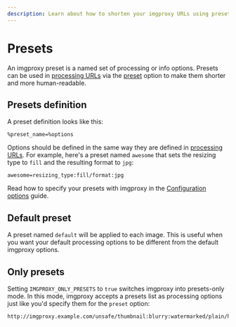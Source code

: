 ```yaml
---
description: Learn about how to shorten your imgproxy URLs using presets
---
```


# Presets

An imgproxy preset is a named set of processing or info options. Presets can be used in [processing URLs](./processing.mdx) via the [preset](./processing.mdx#preset) option to make them shorter and more human-readable.

## Presets definition

A preset definition looks like this:

```imgproxy_presets
%preset_name=%options
```

Options should be defined in the same way they are defined in [processing URLs](./processing.mdx#processing-options). For example, here's a preset named `awesome` that sets the resizing type to `fill` and the resulting format to `jpg`:

```imgproxy_presets
awesome=resizing_type:fill/format:jpg
```

Read how to specify your presets with imgproxy in the [Configuration options](../configuration/options.mdx#presets) guide.

## Default preset

A preset named `default` will be applied to each image. This is useful when you want your default processing options to be different from the default imgproxy options.

## Only presets

Setting `IMGPROXY_ONLY_PRESETS` to `true` switches imgproxy into presets-only mode. In this mode, imgproxy accepts a presets list as processing options just like you'd specify them for the `preset` option:

```imgproxy_url_only_presets
http://imgproxy.example.com/unsafe/thumbnail:blurry:watermarked/plain/http://example.com/images/curiosity.jpg@png
```
